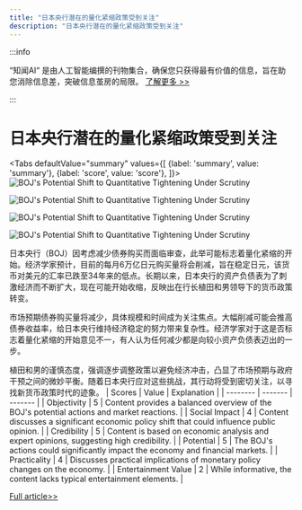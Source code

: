 ```yaml
---
title: "日本央行潜在的量化紧缩政策受到关注"
description: "日本央行潜在的量化紧缩政策受到关注"
---
```



:::info

“知闻AI“ 是由人工智能编撰的刊物集合，确保您只获得最有价值的信息，旨在助您消除信息差，突破信息茧房的局限。  [了解更多 >>](/)

:::

# 日本央行潜在的量化紧缩政策受到关注


<Tabs
	defaultValue="summary"
	values={[
	{label: 'summary', value: 'summary'},
	{label: 'score', value: 'score'},
]}>
<TabItem value="summary">
<img
  src="https://image.informedainews.com/2024/06/Soc-2fK-1717983417-0.jpg"
  alt="BOJ's Potential Shift to Quantitative Tightening Under Scrutiny"
/>

<img
  src="https://image.informedainews.com/2024/06/Soc-fW2-1717983417-1.jpg"
  alt="BOJ's Potential Shift to Quantitative Tightening Under Scrutiny"
/>

<img
  src="https://image.informedainews.com/2024/06/Soc-fTi-1717983417-2.jpg"
  alt="BOJ's Potential Shift to Quantitative Tightening Under Scrutiny"
/>

<img
  src="https://image.informedainews.com/2024/06/Soc-bSw-1717983417-3.jpg"
  alt="BOJ's Potential Shift to Quantitative Tightening Under Scrutiny"
/>



日本央行（BOJ）因考虑减少债券购买而面临审查，此举可能标志着量化紧缩的开始。经济学家预计，目前的每月6万亿日元购买量将会削减，旨在稳定日元，该货币对美元的汇率已跌至34年来的低点。长期以来，日本央行的资产负债表为了刺激经济而不断扩大，现在可能开始收缩，反映出在行长植田和男领导下的货币政策转变。

市场预期债券购买量将减少，具体规模和时间成为关注焦点。大幅削减可能会推高债券收益率，给日本央行维持经济稳定的努力带来复杂性。经济学家对于这是否标志着量化紧缩的开始意见不一，有人认为任何减少都是向较小资产负债表迈出的一步。

植田和男的谨慎态度，强调逐步调整政策以避免经济冲击，凸显了市场预期与政府干预之间的微妙平衡。随着日本央行应对这些挑战，其行动将受到密切关注，以寻找新货币政策时代的迹象。
</TabItem>
<TabItem value="score">
	| Scores     | Value   | Explanation |
	| -------- | ------- | ------- |
	| Objectivity  | 5    | Content provides a balanced overview of the BOJ's potential actions and market reactions.    |
	| Social Impact | 4     | Content discusses a significant economic policy shift that could influence public opinion.    |
	| Credibility    | 5    | Content is based on economic analysis and expert opinions, suggesting high credibility.    |
	| Potential    | 5    | The BOJ's actions could significantly impact the economy and financial markets.    |
	| Practicality    | 4    | Discusses practical implications of monetary policy changes on the economy.    |
	| Entertainment Value    | 2    | While informative, the content lacks typical entertainment elements.    |
</TabItem>
</Tabs>

[Full article>>](https://asia.nikkei.com/Spotlight/Market-Spotlight/Market-to-scrutinize-BOJ-for-signs-of-quantitative-tightening)
